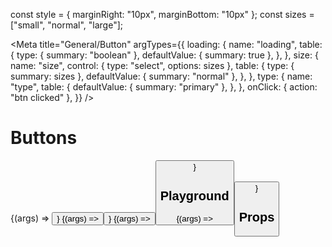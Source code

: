 const style = { marginRight: "10px", marginBottom: "10px" };
const sizes = ["small", "normal", "large"];

<Meta
    title="General/Button"
    argTypes={{
        loading: {
            name: "loading",
            table: {
                type: { summary: "boolean" },
                defaultValue: { summary: true },
            },
        },
        size: {
            name: "size",
            control: { type: "select", options: sizes },
            table: {
                type: { summary: sizes },
                defaultValue: { summary: "normal" },
            },
        },
        type: {
            name: "type",
            table: {
                defaultValue: { summary: "primary" },
            },
        },
        onClick: { action: "btn clicked" },
    }}
/>

# Buttons

<Canvas>
    <Story
        name="small button"
        args={{
            type: "primary",
            children: "small button",
            size: "small",
            style,
        }}
    >
        {(args) => <Button {...args} />}
    </Story>
    <Story
        name="normal button"
        args={{
            type: "primary",
            children: "Button",
        }}
    >
        {(args) => <Button {...args} />}
    </Story>
    <Story
        name="large button"
        args={{
            type: "primary",
            children: "large button",
            size: "large",
            style,
        }}
    >
        {(args) => <Button {...args} />}
    </Story>
</Canvas>

## Playground


<Preview>
    <Story
        name="loading"
        args={{
            loading: true,
            type: "primary",
            children: "loading",
        }}
    >
        {(args) => <Button {...args} />}
    </Story>
</Preview>

<ArgsTable story="loading" />

## Props

<ArgsTable of={ButtonTemplate} />
